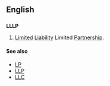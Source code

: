 ==English==

==={{initialism}}===
{{wikipedia}}
'''LLLP'''

# {{business}}{{legal}} [[limited|Limited]] [[liability|Liability]] Limited [[partnership|Partnership]].

====See also====
*[[LP]]
*[[LLP]]
*[[LLC]]